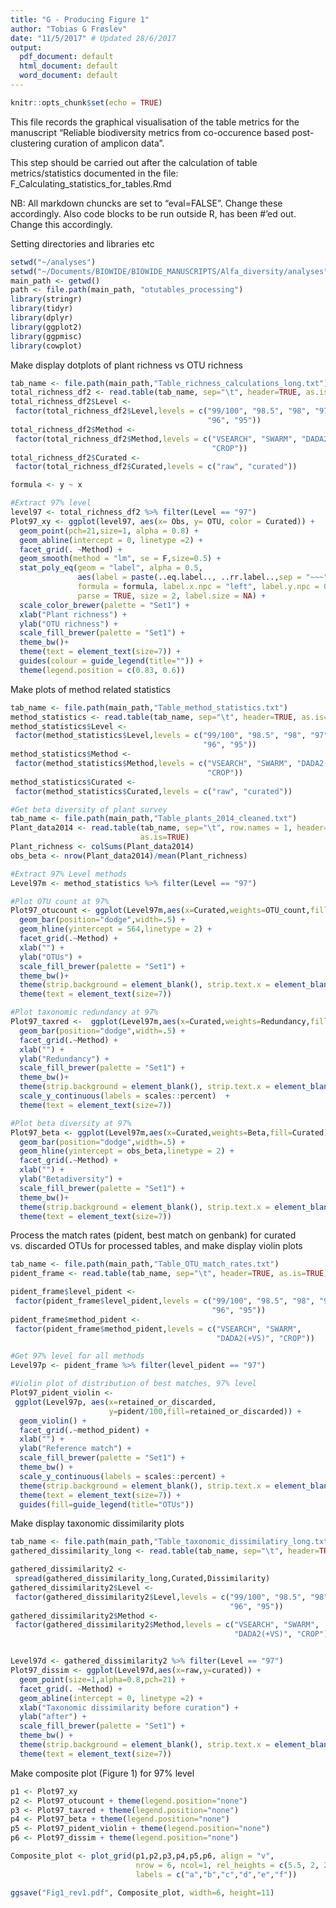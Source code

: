 ```yaml
---
title: "G - Producing Figure 1"
author: "Tobias G Frøslev"
date: "11/5/2017" # Updated 28/6/2017
output:
  pdf_document: default
  html_document: default
  word_document: default
---
```


```r
knitr::opts_chunk$set(echo = TRUE)
```

This file records the graphical visualisation of the table metrics for the manuscript "Reliable biodiversity metrics from co-occurence based post-clustering curation of amplicon data".  

This step should be carried out after the calculation of table metrics/statistics documented in the file: F_Calculating_statistics_for_tables.Rmd   

NB: All markdown chuncks are set to "eval=FALSE". Change these accordingly. Also code blocks to be run outside R, has been #'ed out. Change this accordingly. 

Setting directories and libraries etc
```r
setwd("~/analyses")
setwd("~/Documents/BIOWIDE/BIOWIDE_MANUSCRIPTS/Alfa_diversity/analyses")
main_path <- getwd() 
path <- file.path(main_path, "otutables_processing")
library(stringr)
library(tidyr)
library(dplyr)
library(ggplot2)
library(ggpmisc)
library(cowplot)
```

Make display dotplots of plant richness vs OTU richness
```r
tab_name <- file.path(main_path,"Table_richness_calculations_long.txt")
total_richness_df2 <- read.table(tab_name, sep="\t", header=TRUE, as.is=TRUE)
total_richness_df2$Level <- 
 factor(total_richness_df2$Level,levels = c("99/100", "98.5", "98", "97", 
                                            "96", "95"))
total_richness_df2$Method <- 
 factor(total_richness_df2$Method,levels = c("VSEARCH", "SWARM", "DADA2(+VS)", 
                                             "CROP"))
total_richness_df2$Curated <- 
 factor(total_richness_df2$Curated,levels = c("raw", "curated"))

formula <- y ~ x

#Extract 97% level
level97 <- total_richness_df2 %>% filter(Level == "97")
Plot97_xy <- ggplot(level97, aes(x= Obs, y= OTU, color = Curated)) +
  geom_point(pch=21,size=1, alpha = 0.8) +
  geom_abline(intercept = 0, linetype =2) +
  facet_grid(. ~Method) +
  geom_smooth(method = "lm", se = F,size=0.5) +
  stat_poly_eq(geom = "label", alpha = 0.5,
               aes(label = paste(..eq.label.., ..rr.label..,sep = "~~~")),
               formula = formula, label.x.npc = "left", label.y.npc = 0.9,
               parse = TRUE, size = 2, label.size = NA) +
  scale_color_brewer(palette = "Set1") +
  xlab("Plant richness") +
  ylab("OTU richness") +
  scale_fill_brewer(palette = "Set1") +
  theme_bw()+
  theme(text = element_text(size=7)) + 
  guides(colour = guide_legend(title="")) + 
  theme(legend.position = c(0.83, 0.6))
```

Make plots of method related statistics
```r
tab_name <- file.path(main_path,"Table_method_statistics.txt")
method_statistics <- read.table(tab_name, sep="\t", header=TRUE, as.is=TRUE)
method_statistics$Level <- 
 factor(method_statistics$Level,levels = c("99/100", "98.5", "98", "97", 
                                           "96", "95"))
method_statistics$Method <- 
 factor(method_statistics$Method,levels = c("VSEARCH", "SWARM", "DADA2(+VS)", 
                                            "CROP"))
method_statistics$Curated <- 
 factor(method_statistics$Curated,levels = c("raw", "curated"))

#Get beta diversity of plant survey
tab_name <- file.path(main_path,"Table_plants_2014_cleaned.txt")
Plant_data2014 <- read.table(tab_name, sep="\t", row.names = 1, header=TRUE, 
                             as.is=TRUE)
Plant_richness <- colSums(Plant_data2014)
obs_beta <- nrow(Plant_data2014)/mean(Plant_richness)

#Extract 97% Level methods
Level97m <- method_statistics %>% filter(Level == "97")

#Plot OTU count at 97%
Plot97_otucount <- ggplot(Level97m,aes(x=Curated,weights=OTU_count,fill=Curated)) +
  geom_bar(position="dodge",width=.5) + 
  geom_hline(yintercept = 564,linetype = 2) +
  facet_grid(.~Method) +
  xlab("") +
  ylab("OTUs") +
  scale_fill_brewer(palette = "Set1") +
  theme_bw()+
  theme(strip.background = element_blank(), strip.text.x = element_blank())+ 
  theme(text = element_text(size=7))

#Plot taxonomic redundancy at 97%
Plot97_taxred <-  ggplot(Level97m,aes(x=Curated,weights=Redundancy,fill=Curated)) +
  geom_bar(position="dodge",width=.5) + 
  facet_grid(.~Method) +
  xlab("") +
  ylab("Redundancy") +
  scale_fill_brewer(palette = "Set1") +
  theme_bw()+
  theme(strip.background = element_blank(), strip.text.x = element_blank())+ 
  scale_y_continuous(labels = scales::percent)  + 
  theme(text = element_text(size=7))

#Plot beta diversity at 97%
Plot97_beta <- ggplot(Level97m,aes(x=Curated,weights=Beta,fill=Curated)) +
  geom_bar(position="dodge",width=.5) + 
  geom_hline(yintercept = obs_beta,linetype = 2) +
  facet_grid(.~Method) +
  xlab("") +
  ylab("Betadiversity") +
  scale_fill_brewer(palette = "Set1") +
  theme_bw()+
  theme(strip.background = element_blank(), strip.text.x = element_blank()) + 
  theme(text = element_text(size=7))

```

Process the match rates (pident, best match on genbank) for curated vs. discarded OTUs for processed tables, and make display violin plots
```r
tab_name <- file.path(main_path,"Table_OTU_match_rates.txt")
pident_frame <- read.table(tab_name, sep="\t", header=TRUE, as.is=TRUE)

pident_frame$level_pident <- 
 factor(pident_frame$level_pident,levels = c("99/100", "98.5", "98", "97", 
                                             "96", "95"))
pident_frame$method_pident <- 
 factor(pident_frame$method_pident,levels = c("VSEARCH", "SWARM", 
                                              "DADA2(+VS)", "CROP"))

#Get 97% level for all methods
Level97p <- pident_frame %>% filter(level_pident == "97")

#Violin plot of distribution of best matches, 97% level
Plot97_pident_violin <- 
 ggplot(Level97p, aes(x=retained_or_discarded, 
                      y=pident/100,fill=retained_or_discarded)) +
  geom_violin() +
  facet_grid(.~method_pident) +
  xlab("") +
  ylab("Reference match") +
  scale_fill_brewer(palette = "Set1") +
  theme_bw() +
  scale_y_continuous(labels = scales::percent) +
  theme(strip.background = element_blank(), strip.text.x = element_blank()) +
  theme(text = element_text(size=7)) + 
  guides(fill=guide_legend(title="OTUs"))
```

Make display taxonomic dissimilarity plots
```r
tab_name <- file.path(main_path,"Table_taxonomic_dissimilatiry_long.txt")
gathered_dissimilarity_long <- read.table(tab_name, sep="\t", header=TRUE, as.is=TRUE)

gathered_dissimilarity2 <- 
 spread(gathered_dissimilarity_long,Curated,Dissimilarity)
gathered_dissimilarity2$Level <- 
 factor(gathered_dissimilarity2$Level,levels = c("99/100", "98.5", "98", "97", 
                                                 "96", "95"))
gathered_dissimilarity2$Method <- 
 factor(gathered_dissimilarity2$Method,levels = c("VSEARCH", "SWARM", 
                                                  "DADA2(+VS)", "CROP"))


Level97d <- gathered_dissimilarity2 %>% filter(Level == "97")
Plot97_dissim <- ggplot(Level97d,aes(x=raw,y=curated)) +
  geom_point(size=1,alpha=0.8,pch=21) + 
  facet_grid(. ~Method) +
  geom_abline(intercept = 0, linetype =2) + 
  xlab("Taxonomic dissimilarity before curation") +
  ylab("after") +
  scale_fill_brewer(palette = "Set1") +
  theme_bw() +
  theme(strip.background = element_blank(), strip.text.x = element_blank()) +
  theme(text = element_text(size=7))
```

Make composite plot (Figure 1) for 97% level
```r
p1 <- Plot97_xy
p2 <- Plot97_otucount + theme(legend.position="none")
p3 <- Plot97_taxred + theme(legend.position="none")
p4 <- Plot97_beta + theme(legend.position="none")
p5 <- Plot97_pident_violin + theme(legend.position="none")
p6 <- Plot97_dissim + theme(legend.position="none")

Composite_plot <- plot_grid(p1,p2,p3,p4,p5,p6, align = "v", 
                            nrow = 6, ncol=1, rel_heights = c(5.5, 2, 2, 2, 3,2),
                            labels = c("a","b","c","d","e","f"))

ggsave("Fig1_rev1.pdf", Composite_plot, width=6, height=11)

```

